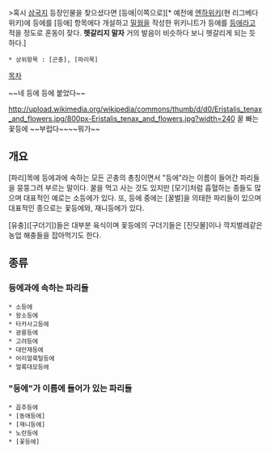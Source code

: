 >혹시 [[삼국지]] 등장인물을 찾으셨다면 [등애|이쪽으로][* 예전에 [[엔하위키]](현 리그베다 위키)에 등에를 [등애] 항목에다 개설하고 [[밀웜]]을 작성한 위키니트가 등에를 [[등애]]라고 적을 정도로 혼동이 잦다. '''헷갈리지 말자''' 거의 발음이 비슷하다 보니 헷갈리게 되는 듯 하다.] 

 * 상위항목 : [곤충], [파리목]

[[목차]] 

~~네 등에 등에 붙었다~~

http://upload.wikimedia.org/wikipedia/commons/thumb/d/d0/Eristalis_tenax_and_flowers.jpg/800px-Eristalis_tenax_and_flowers.jpg?width=240 
꿀 빠는 꽃등에 ~~부럽다~~~~뭐가~~

== 개요 ==
[파리]목에 등에과에 속하는 모든 곤충의 총칭이면서 "등에"라는 이름이 들어간 파리들을 뭉뚱그려 부르는 말이다. 꿀을 먹고 사는 것도 있지만 [모기]처럼 흡혈하는 종들도 많으며 대표적인 예로는 소등에가 있다. 또, 등에 중에는 [꿀벌]을 의태한 파리들이 있으며 대표적인 종으로는 꽃등에와, 재니등에가 있다.

[유충]([구더기])들은 대부분 육식이며 꽃등에의 구더기들은 [진딧물]이나 깍지벌레같은 농업 해충들을 잡아먹기도 한다. 

== 종류 ==
=== 등에과에 속하는 파리들 ===
 * 소등에
 * 왕소등에
 * 타카사고등에
 * 광릉등에
 * 고려등에
 * 대만재등에
 * 어리얼룩털등에
 * 얼룩대모등에

=== "등에"가 이름에 들어가 있는 파리들 ===
 * 꼽추등에
 * [동애등에]
 * [재니등에]
 * 노란등에
 * [꽃등에]
